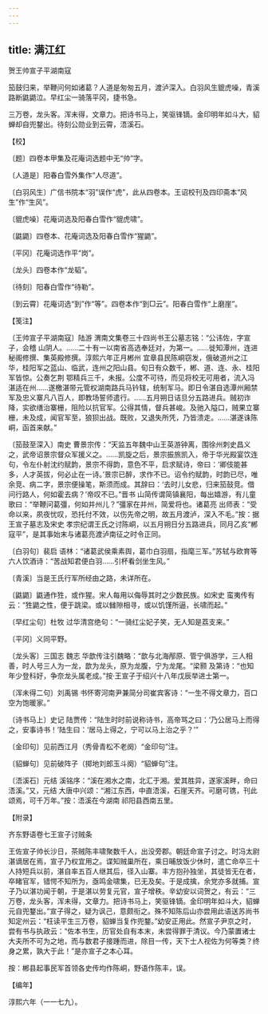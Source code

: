 ```yaml
---
---
---
```

title: 满江红
---



贺王帅宣子平湖南寇





笳鼓归来，举鞭问何如诸葛？人道是匆匆五月，渡泸深入。白羽风生貔虎噪，青溪路断鼪鼯泣。早红尘一骑落平冈，捷书急。

三万卷，龙头客。浑未得，文章力。把诗书马上，笑驱锋镝。金印明年如斗大，貂蝉却自兜鍪出。待刻公勋业到云霄，浯溪石。





【校】


〔题〕四卷本甲集及花庵词选题中无“帅”字。

〔人道是〕阳春白雪外集作“人尽道”。

〔白羽风生〕广信书院本“羽”误作“虎”，此从四卷本。王诏校刊及四印斋本“风生”作“生风”。

〔貔虎噪〕花庵词选及阳春白雪作“貔虎啸”。

〔鼪鼯〕四卷本、花庵词选及阳春白雪作“猩鼯”。

〔平冈〕花庵词选作平“岗”。

〔龙头〕四卷本作“龙韬”。

〔待刻〕阳春白雪作“待勒”。

〔到云霄〕花庵词选“到”作“等”。四卷本作“到□云”。阳春白雪作“上磨崖”。





【笺注】


〔王帅宣子平湖南寇〕陆游 渭南文集卷三十四尚书王公墓志铭：“公讳佐，字宣子，会稽 山阴人。……二十有一以南省高选奉廷对，为第一。……徙知潭州，连进秘阁修撰、集英殿修撰。淳熙六年正月郴州 宜章县民陈峒窃发，俄破道州之江华，桂阳军之蓝山、临武，连州之阳山县。旬日有众数千，郴、道、连、永、桂阳军皆惊。公奏乞荆 鄂精兵三千，未报。公度不可待，而见将校无可用者，流入冯湛适在州……遂檄湛带元管权湖南路兵马钤辖，统制军马。即日令湛自选潭州厢禁军及忠义寨凡八百人，即教场誓师遣行。……五月朔日诘旦分五路进兵。贼初诈降，实欲缮治寨栅，阻险以抗官军。公得其情，督兵甚峻。及驰入隘口，贼果立寨栅，未及成，闻官军至，狼狈出战。既败，又退失所凭，乃皆溃走。……湛遂诛陈峒，函首来献。”

〔笳鼓至深入〕南史 曹景宗传：“天监五年魏中山王英游钟离，围徐州刺史昌义之，武帝诏景宗督众军援义之。……凯旋之后，景宗振旅凯入，帝于华光殿宴饮连句，令左仆射沈约赋韵，景宗不得韵，意色不平，启求赋诗，帝曰：‘卿伎能甚多，人才英拔，何必止在一诗。’景宗已醉，求作不已。诏令约赋韵，时韵已尽，唯余竞、病二字，景宗便操笔，斯须而成。其辞曰：‘去时儿女悲，归来笳鼓竞。借问行路人，何如霍去病？’帝叹不已。”晋书 山简传谓简镇襄阳，每出嬉游，有儿童歌曰：“举鞭问葛彊，何如并州儿？”彊家在并州，简爱将也。诸葛亮 出师表：“受命以来，夙夜忧叹，恐托付不效，以伤先帝之明，故五月渡泸，深入不毛。”按：据王宣子墓志及宋史 孝宗纪谓王氏之讨陈峒，以五月朔日分五路进兵，同月乙亥“郴寇平”，是其事始末与诸葛亮渡泸南征之时令正同。

〔白羽句〕裴启 语林：“诸葛武侯乘素舆，葛巾白羽扇，指麾三军。”苏轼与欧育等六人饮酒诗：“苦战知君便白羽……引杯看剑坐生风。”

〔青溪〕当是王氏行军所经由之路，未详所在。

〔鼪鼯〕鼪通作狌，或作猩。宋人每用以侮辱其时之少数民族。如宋史 蛮夷传有云：“狌鼯之性，便于跳梁。或以雠隙相寻，或以饥馑所逼，长啸而起。”

〔早红尘句〕杜牧 过华清宫绝句：“一骑红尘妃子笑，无人知是荔支来。”

〔平冈〕义同平野。

〔龙头客〕三国志 魏志 华歆传注引魏略：“歆与北海邴原、管宁俱游学，三人相善，时人号三人为一龙，歆为龙头，原为龙腹，宁为龙尾。“梁颢 及第诗：“也知年少登科好，争奈龙头属老成。”按·王宣子于绍兴十八年戊辰举进士第一。

〔浑未得二句〕刘禹锡 书怀寄河南尹兼简分司崔宾客诗：“一生不得文章力，百口空为饱暖家。”

〔诗书马上〕史记 陆贾传：“陆生时时前说称诗书，高帝骂之曰：‘乃公居马上而得之，安事诗书！’陆生曰：‘居马上得之，宁可以马上治之乎？’”

〔金印句〕见前西江月（秀骨青松不老阕）“金印句”注。

〔貂蝉句〕见前破阵子（掷地刘郎玉斗阕）“貂蝉句”注。

〔浯溪石〕元结 溪铭序：“溪在湘水之南，北汇于湘。爱其胜异，遂家溪畔，命曰浯溪。”又，元结 大唐中兴颂：“湘江东西，中直浯溪，石崖天齐。可磨可镌，刊此颂焉，可千万年。”按：浯溪在今湖南 祁阳县西南五里。





【附录】


齐东野语卷七王宣子讨贼条

王佐宣子帅长沙日，茶贼陈丰啸聚数千人，出没旁郡。朝廷命宣子讨之。时冯太尉湛谪居在焉，宣子乃权宜用之。谍知贼巢所在，乘日晡放饭少休时，遣亡命卒三十人持短兵以前，湛自率五百人继其后，径入山寨。丰方抱孙独坐，其徒皆无在者，卒睹官军，错愕不知所为，亟鸣金啸集，已无及矣。于是成擒，余党亦多就捕。宣子乃以湛功闻于朝，于是湛以劳复元官，宣子增秩。辛幼安以词贺之，有云：“三万卷，龙头客，浑未得，文章力。把诗书马上，笑驱锋镝。金印明年如斗大，貂蝉元自兜鍪出。”宣子得之，疑为讽己，意颇衔之。殊不知陈后山亦尝用此语送苏尚书知定州云：“枉读平生三万卷，貂蝉当复作兜鍪。”幼安正用此。然宣子尹京之时，尝有书与执政云：“佐本书生，历官处自有本末，未尝得罪于清议。今乃蒙置诸士大夫所不可为之地，而与数君子接踵而进，除目一传，天下士人视佐为何等类？终身之累，孰大于此！”是亦宣子之本心耳。

按：郴县起事民军首领各史传均作陈峒，野语作陈丰，误。





【编年】


淳熙六年（一一七九）。